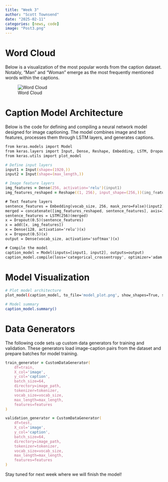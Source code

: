 ```yaml
---
title: "Week 3"
author: "Scott Townsend"
date: "2025-02-11"
categories: [news, code]
image: "Post3.png"
---
```


# Word Cloud

Below is a visualization of the most popular words from the caption dataset. Notably, "Man" and "Woman" emerge as the most frequently mentioned words within the captions.

![Word Cloud](pic2.png)

# Caption Model Architecture

Below is the code for defining and compiling a neural network model designed for image captioning. The model combines image and text features, processes them through LSTM layers, and generates captions.

```zsh
from keras.models import Model
from keras.layers import Input, Dense, Reshape, Embedding, LSTM, Dropout, add, concatenate
from keras.utils import plot_model

# Define input layers
input1 = Input(shape=(1920,))
input2 = Input(shape=(max_length,))

# Image feature layers
img_features = Dense(256, activation='relu')(input1)
img_features_reshaped = Reshape((1, 256), input_shape=(256,))(img_features)

# Text feature layers
sentence_features = Embedding(vocab_size, 256, mask_zero=False)(input2)
merged = concatenate([img_features_reshaped, sentence_features], axis=1)
sentence_features = LSTM(256)(merged)
x = Dropout(0.5)(sentence_features)
x = add([x, img_features])
x = Dense(128, activation='relu')(x)
x = Dropout(0.5)(x)
output = Dense(vocab_size, activation='softmax')(x)

# Compile the model
caption_model = Model(inputs=[input1, input2], outputs=output)
caption_model.compile(loss='categorical_crossentropy', optimizer='adam')
```

# Model Visualization

```zsh
# Plot model architecture
plot_model(caption_model, to_file='model_plot.png', show_shapes=True, show_layer_names=True)

# Model summary
caption_model.summary()
```

# Data Generators

The following code sets up custom data generators for training and validation. These generators load image-caption pairs from the dataset and prepare batches for model training.

```zsh
train_generator = CustomDataGenerator(
    df=train,
    X_col='image',
    y_col='caption',
    batch_size=64,
    directory=image_path,
    tokenizer=tokenizer,
    vocab_size=vocab_size,
    max_length=max_length,
    features=features
)

validation_generator = CustomDataGenerator(
    df=test,
    X_col='image',
    y_col='caption',
    batch_size=64,
    directory=image_path,
    tokenizer=tokenizer,
    vocab_size=vocab_size,
    max_length=max_length,
    features=features
)
```

Stay tuned for next week where we will finish the model!